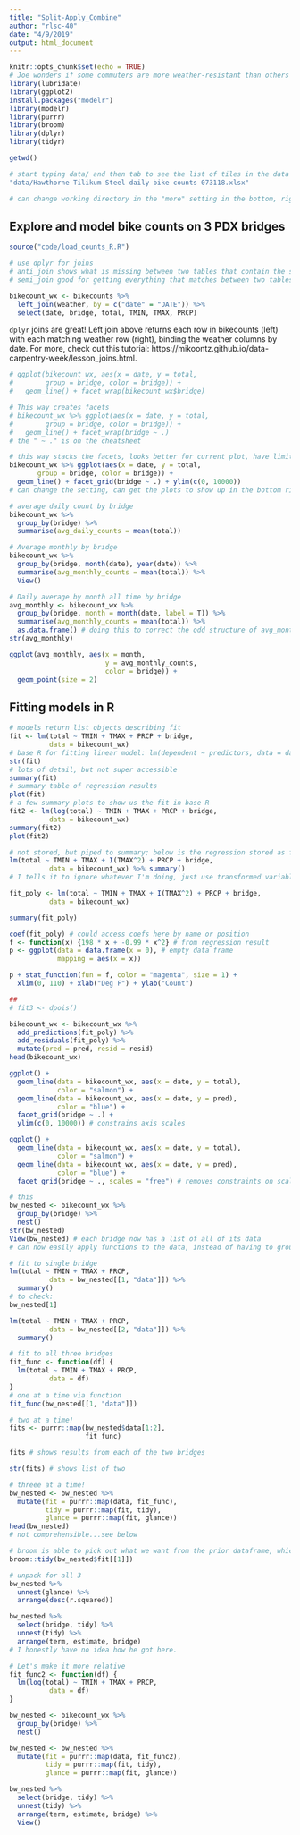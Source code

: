 ```yaml
---
title: "Split-Apply_Combine"
author: "rlsc-40"
date: "4/9/2019"
output: html_document
---
```


```r
knitr::opts_chunk$set(echo = TRUE)
# Joe wonders if some commuters are more weather-resistant than others
library(lubridate)
library(ggplot2)
install.packages("modelr")
library(modelr)
library(purrr)
library(broom)
library(dplyr)
library(tidyr)
```

```r
getwd()

# start typing data/ and then tab to see the list of tiles in the data folder
"data/Hawthorne Tilikum Steel daily bike counts 073118.xlsx"

# can change working directory in the "more" setting in the bottom, right window

```
## Explore and model bike counts on 3 PDX bridges
```r
source("code/load_counts_R.R")
```
``` r
# use dplyr for joins
# anti_join shows what is missing between two tables that contain the same info (good for qa/qc)
# semi_join good for getting everything that matches between two tables

bikecount_wx <- bikecounts %>% 
  left_join(weather, by = c("date" = "DATE")) %>% 
  select(date, bridge, total, TMIN, TMAX, PRCP)         
```
`dplyr` joins are great! Left join above returns each row in bikecounts (left) with each matching weather row (right), binding the weather columns by date. For more, check out this tutorial: https://mikoontz.github.io/data-carpentry-week/lesson_joins.html.

```r
# ggplot(bikecount_wx, aes(x = date, y = total, 
#        group = bridge, color = bridge)) + 
#   geom_line() + facet_wrap(bikecount_wx$bridge)

# This way creates facets 
# bikecount_wx %>% ggplot(aes(x = date, y = total, 
#        group = bridge, color = bridge)) + 
#   geom_line() + facet_wrap(bridge ~ .)
# the " ~ ." is on the cheatsheet

# this way stacks the facets, looks better for current plot, have limited the y axis
bikecount_wx %>% ggplot(aes(x = date, y = total, 
       group = bridge, color = bridge)) + 
  geom_line() + facet_grid(bridge ~ .) + ylim(c(0, 10000))
# can change the setting, can get the plots to show up in the bottom right. But will show up when knitted.
```

``` r
# average daily count by bridge
bikecount_wx %>% 
  group_by(bridge) %>% 
  summarise(avg_daily_counts = mean(total))

# Average monthly by bridge
bikecount_wx %>% 
  group_by(bridge, month(date), year(date)) %>% 
  summarise(avg_monthly_counts = mean(total)) %>% 
  View()

# Daily average by month all time by bridge
avg_monthly <- bikecount_wx %>% 
  group_by(bridge, month = month(date, label = T)) %>% 
  summarise(avg_monthly_counts = mean(total)) %>% 
  as.data.frame() # doing this to correct the odd structure of avg_monthly
str(avg_monthly)

ggplot(avg_monthly, aes(x = month, 
                        y = avg_monthly_counts,
                        color = bridge)) +
  geom_point(size = 2)
```

## Fitting models in R

```r
# models return list objects describing fit
fit <- lm(total ~ TMIN + TMAX + PRCP + bridge, 
          data = bikecount_wx) 
# base R for fitting linear model: lm(dependent ~ predictors, data = dataframe)
str(fit)
# lots of detail, but not super accessible
summary(fit)
# summary table of regression results
plot(fit)
# a few summary plots to show us the fit in base R
fit2 <- lm(log(total) ~ TMIN + TMAX + PRCP + bridge, 
          data = bikecount_wx)
summary(fit2)
plot(fit2)

# not stored, but piped to summary; below is the regression stored as fit_poly, which can be graphed
lm(total ~ TMIN + TMAX + I(TMAX^2) + PRCP + bridge, 
          data = bikecount_wx) %>% summary() 
# I tells it to ignore whatever I'm doing, just use transformed variable.

fit_poly <- lm(total ~ TMIN + TMAX + I(TMAX^2) + PRCP + bridge, 
          data = bikecount_wx)

summary(fit_poly)

coef(fit_poly) # could access coefs here by name or position
f <- function(x) {198 * x + -0.99 * x^2} # from regression result
p <- ggplot(data = data.frame(x = 0), # empty data frame
            mapping = aes(x = x))

p + stat_function(fun = f, color = "magenta", size = 1) +
  xlim(0, 110) + xlab("Deg F") + ylab("Count")

## 
# fit3 <- dpois()
```
```r
bikecount_wx <- bikecount_wx %>% 
  add_predictions(fit_poly) %>% 
  add_residuals(fit_poly) %>% 
  mutate(pred = pred, resid = resid)
head(bikecount_wx)

ggplot() + 
  geom_line(data = bikecount_wx, aes(x = date, y = total), 
            color = "salmon") +
  geom_line(data = bikecount_wx, aes(x = date, y = pred),
            color = "blue") +
  facet_grid(bridge ~ .) +
  ylim(c(0, 10000)) # constrains axis scales

ggplot() + 
  geom_line(data = bikecount_wx, aes(x = date, y = total), 
            color = "salmon") +
  geom_line(data = bikecount_wx, aes(x = date, y = pred),
            color = "blue") +
  facet_grid(bridge ~ ., scales = "free") # removes constraints on scales
```
```r
# this
bw_nested <- bikecount_wx %>% 
  group_by(bridge) %>% 
  nest()
str(bw_nested)
View(bw_nested) # each bridge now has a list of all of its data
# can now easily apply functions to the data, instead of having to group by bridge each time. 

# fit to single bridge
lm(total ~ TMIN + TMAX + PRCP, 
          data = bw_nested[[1, "data"]]) %>% 
  summary()
# to check:
bw_nested[1]

lm(total ~ TMIN + TMAX + PRCP, 
          data = bw_nested[[2, "data"]]) %>% 
  summary()

# fit to all three bridges
fit_func <- function(df) {
  lm(total ~ TMIN + TMAX + PRCP, 
          data = df)
}
# one at a time via function
fit_func(bw_nested[[1, "data"]])

# two at a time!
fits <- purrr::map(bw_nested$data[1:2], 
                   fit_func)

fits # shows results from each of the two bridges

str(fits) # shows list of two

# threee at a time!
bw_nested <- bw_nested %>% 
  mutate(fit = purrr::map(data, fit_func), 
         tidy = purrr::map(fit, tidy), 
         glance = purrr::map(fit, glance))
head(bw_nested)
# not comprehensible...see below

# broom is able to pick out what we want from the prior dataframe, which was incomprehensible
broom::tidy(bw_nested$fit[[1]])

# unpack for all 3
bw_nested %>% 
  unnest(glance) %>% 
  arrange(desc(r.squared))

bw_nested %>% 
  select(bridge, tidy) %>% 
  unnest(tidy) %>% 
  arrange(term, estimate, bridge)
# I honestly have no idea how he got here.

# Let's make it more relative
fit_func2 <- function(df) {
  lm(log(total) ~ TMIN + TMAX + PRCP, 
          data = df)
}

bw_nested <- bikecount_wx %>% 
  group_by(bridge) %>% 
  nest()

bw_nested <- bw_nested %>% 
  mutate(fit = purrr::map(data, fit_func2), 
         tidy = purrr::map(fit, tidy), 
         glance = purrr::map(fit, glance))

bw_nested %>% 
  select(bridge, tidy) %>% 
  unnest(tidy) %>% 
  arrange(term, estimate, bridge) %>% 
  View()



```



